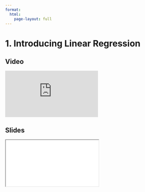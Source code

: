 ```yaml
---
format:
  html:
    page-layout: full
---
```


# 1. Introducing Linear Regression

::: {.panel-tabset .nav-pills}

## Video

<iframe
    class="video"
    src="https://www.youtube.com/embed/acmqirTF9Ag?start=0&end=404&rel=0" 
    title="Module 8 Video - Introducing Linear Regression"
    frameborder="0"
    allow="accelerometer; autoplay; clipboard-write; encrypted-media; gyroscope; picture-in-picture"
    allowfullscreen
></iframe>

## Slides

<iframe
    class="slide-deck"
    src="slides/module8_01.html"
></iframe>

:::
